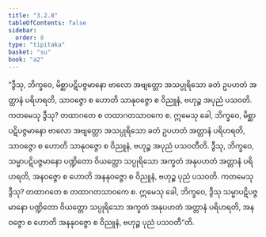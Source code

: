 ```yaml
---
title: "3.2.8"
tableOfContents: false
sidebar:
  order: 8
type: "tipitaka"
basket: "su"
book: "a2"
---
```



<DynamicBreadcrumb />

<Division number="138" book="a2" e="ch" v="15" p="89">

<Paragraph number="227" book="a2">
“ဒွီသု, ဘိက္ခဝေ, မိစ္ဆာပဋိပဇ္ဇမာနော ဗာလော အဗျတ္တော အသပ္ပုရိသော ခတံ ဥပဟတံ အတ္တာနံ ပရိဟရတိ, သာဝဇ္ဇော စ ဟောတိ သာနုဝဇ္ဇော စ ဝိညူနံ, ဗဟုဉ္စ အပုညံ ပသဝတိ. ကတမေသု ဒွီသု? တထာဂတေ စ တထာဂတသာဝကေ စ. ဣမေသု ခေါ, ဘိက္ခဝေ, မိစ္ဆာပဋိပဇ္ဇမာနော ဗာလော အဗျတ္တော အသပ္ပုရိသော ခတံ ဥပဟတံ အတ္တာနံ ပရိဟရတိ, သာဝဇ္ဇော စ ဟောတိ သာနုဝဇ္ဇော စ ဝိညူနံ, ဗဟုဉ္စ အပုညံ ပသဝတီတိ.
</Paragraph>

<Paragraph number="228" book="a2">
ဒွီသု, ဘိက္ခဝေ, သမ္မာပဋိပဇ္ဇမာနော ပဏ္ဍိတော ဝိယတ္တော သပ္ပုရိသော အက္ခတံ အနုပဟတံ အတ္တာနံ ပရိဟရတိ, အနဝဇ္ဇော စ ဟောတိ အနနုဝဇ္ဇော စ ဝိညူနံ, ဗဟုဉ္စ ပုညံ ပသဝတိ. ကတမေသု ဒွီသု? တထာဂတေ စ တထာဂတသာဝကေ စ. ဣမေသု ခေါ, ဘိက္ခဝေ, ဒွီသု သမ္မာပဋိပဇ္ဇမာနော ပဏ္ဍိတော ဝိယတ္တော သပ္ပုရိသော အက္ခတံ အနုပဟတံ အတ္တာနံ ပရိဟရတိ, အနဝဇ္ဇော စ ဟောတိ အနနုဝဇ္ဇော စ ဝိညူနံ, ဗဟုဉ္စ ပုညံ ပသဝတီ”တိ.
</Paragraph>
</Division>